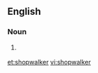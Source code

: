 ==English==

===Noun===
{{en-noun}}

# {{label|en|British}} {{alt form of|shop-walker|lang=en}}

[[et:shopwalker]]
[[vi:shopwalker]]